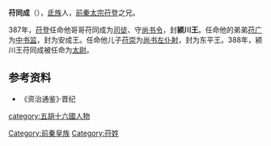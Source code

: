 '''苻同成'''（{{bd|?||?||}}），[[氐族|氐族]]人，[[前秦|前秦]][[太宗|太宗]][[苻登|苻登]]之兄。

387年，[[苻登|苻登]]任命他哥哥苻同成为[[司徒|司徒]]、守[[尚书令|尚书令]]，封'''颍川王'''。任命他的弟弟[[苻广|苻广]]为[[中书监|中书监]]，封为安成王。任命他儿子[[苻崇|苻崇]]为[[尚书左仆射|尚书左仆射]]，封为东平王。388年，颍川王苻同成被任命为[[太尉|太尉]]。

==参考资料==
*《资治通鉴》·晋纪
[[category:五胡十六國人物|category:五胡十六國人物]]
[[Category:前秦皇族|Category:前秦皇族]]
[[Category:苻姓|Category:苻姓]]